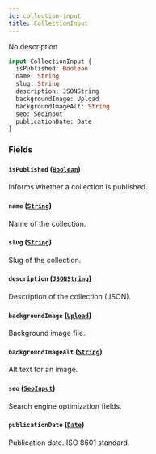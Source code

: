 ```yaml
---
id: collection-input
title: CollectionInput
---
```


No description

```graphql
input CollectionInput {
  isPublished: Boolean
  name: String
  slug: String
  description: JSONString
  backgroundImage: Upload
  backgroundImageAlt: String
  seo: SeoInput
  publicationDate: Date
}
```

### Fields

#### `isPublished` ([`Boolean`](../../../developer/api-reference/scalars/boolean))

Informs whether a collection is published.

#### `name` ([`String`](../../../developer/api-reference/scalars/string))

Name of the collection.

#### `slug` ([`String`](../../../developer/api-reference/scalars/string))

Slug of the collection.

#### `description` ([`JSONString`](../../../developer/api-reference/scalars/jsonstring))

Description of the collection (JSON).

#### `backgroundImage` ([`Upload`](../../../developer/api-reference/scalars/upload))

Background image file.

#### `backgroundImageAlt` ([`String`](../../../developer/api-reference/scalars/string))

Alt text for an image.

#### `seo` ([`SeoInput`](../../../developer/api-reference/inputs/seo-input))

Search engine optimization fields.

#### `publicationDate` ([`Date`](../../../developer/api-reference/scalars/date))

Publication date. ISO 8601 standard.
